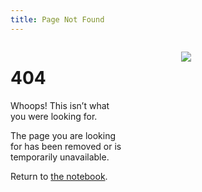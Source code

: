 ```yaml
---
title: Page Not Found
---
```


::: columns
::: {.column width="40%"}
# 404

Whoops! This isn't what you were looking for.

The page you are looking for has been removed or is temporarily unavailable.

Return to [the notebook](notebook/index.html).
:::

::: {.column width="10%"}
<!-- empty column to create gap -->
:::

::: {.column width="50%"}
![](/imgs/pexels-faizal-ortho-5036051.jpg){fig-alt="A photo of an abandoned and derelict house in the middle of a field."}
:::
:::
